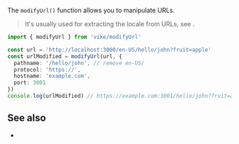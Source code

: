 
The `modifyUrl()` function allows you to manipulate URLs.

> It's usually used for extracting the locale from URLs, see <Link href="/i18n" />.

```ts ts-only
import { modifyUrl } from 'vike/modifyUrl'

const url = 'http://localhost:3000/en-US/hello/john?fruit=apple'
const urlModified = modifyUrl(url, {
  pathname: '/hello/john', // remove en-US/
  protocol: 'https://',
  hostname: 'example.com',
  port: 3001
})
console.log(urlModified) // https://example.com:3001/hello/john?fruit=apple
```


## See also

- <Link href="/i18n" />
